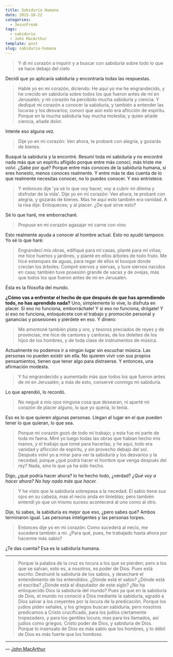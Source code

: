 ```yaml
---
title: Sabiduría Humana
date: 2015-10-22
categories:
  - JesusFreak
tags:
  - sabiduria
  - John MacArthur
template: post
slug: sabiduria-humana
---
```


> Y di mi corazón a inquirir y a buscar con sabiduría sobre todo lo que se hace debajo del cielo

Decidí que yo aplicaría sabiduría y encontraría todas las respuestas.

> Hablé yo en mi corazón, diciendo: He aquí yo me he engrandecido, y he crecido en sabiduría sobre todos los que fueron antes de mí en Jerusalén; y mi corazón ha percibido mucha sabiduría y ciencia. Y dediqué mi corazón a conocer la sabiduría, y también a entender las locuras y los desvaríos; conocí que aún esto era aflicción de espíritu. Porque en la mucha sabiduría hay mucha molestia; y quien añade ciencia, añade dolor.

Intente eso alguna vez.

> Dije yo en mi corazón: Ven ahora, te probaré con alegría, y gozarás de bienes.

Busqué la sabiduría y la encontré. Resumí toda mi sabiduría y no encontré nada más que un espíritu afligido porque entre más conocí, más triste me volví. ¿Sabe por qué? Porque entre más conoces de la sabiduría humana, si eres honesto, menos conoces realmente. Y entre más te das cuenta de lo que realmente necesitas conocer, no lo puedes conocer. Y eso entristece.

> Y entonces dije 'ya sé lo que voy hacer, voy a cubrir mi dilema y disfrutar de la vida'. Dije yo en mi corazón: Ven ahora, te probaré con alegría, y gozarás de bienes. Mas he aquí esto también era vanidad. A la risa dije: Enloqueces; y al placer: ¿De qué sirve esto?

Sé lo que haré, me emborracharé.

> Propuse en mi corazón agasajar mi carne con vino

Esto realmente ayuda a conocer al hombre actual. Esto no ayudó tampoco. Yo sé lo que haré:

> Engrandecí mis obras, edifiqué para mí casas, planté para mí viñas; me hice huertos y jardines, y planté en ellos árboles de todo fruto. Me hice estanques de aguas, para regar de ellos el bosque donde crecían los árboles. Compré siervos y siervas, y tuve siervos nacidos en casa; también tuve posesión grande de vacas y de ovejas, más que todos los que fueron antes de mí en Jerusalén.

Ésta es la filosofía del mundo.

**¿Cómo vas a enfrentar el hecho de que después de que has aprendiendo todo, no has aprendido nada?** Uno, simplemente lo vive, lo disfruta en placer. Si eso no funciona, emborráchate! Y si eso no funciona, drógate! Y si eso no funciona, enloquécete con el trabajo y promoción personal y ganancias y posesiones y piérdete en eso. Y dinero:

> Me amontoné también plata y oro, y tesoros preciados de reyes y de provincias; me hice de cantores y cantoras, de los deleites de los hijos de los hombres, y de toda clase de instrumentos de música.

Actualmente no podemos ir a ningún lugar sin escuchar música. Las personas no pueden existir sin ella. No quieren vivir con sus propios pensamientos, tienen que tener algo para distraerse. Y entonces, una afirmación modesta.

> Y fui engrandecido y aumentado más que todos los que fueron antes de mí en Jerusalén; a más de esto, conservé conmigo mi sabiduría.

Lo que aprendió, lo recordó.

> No negué a mis ojos ninguna cosa que desearan, ni aparté mi corazón de placer alguno, lo que yo quería, lo tenía.

Eso es lo que quieren algunas personas. Llegan al lugar en el que pueden tener lo que quieran, lo que sea.

> Porque mi corazón gozó de todo mi trabajo; y esta fue mi parte de toda mi faena. Miré yo luego todas las obras que habían hecho mis manos, y el trabajo que tomé para hacerlas; y he aquí, todo era vanidad y aflicción de espíritu, y sin provecho debajo del sol. Después volví yo a mirar para ver la sabiduría y los desvaríos y la necedad; porque ¿qué podrá hacer el hombre que venga después del rey? Nada, sino lo que ya ha sido hecho.

Digo, ¿qué podría hacer ahora? lo he hecho todo, ¿verdad? _¿Qué voy a hacer ahora? No hay nada más que hacer._

> Y he visto que la sabiduría sobrepasa a la necedad. El sabio tiene sus ojos en su cabeza, mas el necio anda en tinieblas; pero también entendí yo que un mismo suceso acontecerá al uno como al otro.

Dije, tú sabes, la sabiduría es mejor que eso, ¿pero sabes qué? Ambos terminaron igual. Las personas inteligentes y las personas torpes.

> Entonces dije yo en mi corazón: Como sucederá al necio, me sucederá también a mí. ¿Para qué, pues, he trabajado hasta ahora por hacerme más sabio?

¿Te das cuenta? Esa es la sabiduría humana.

---

> Porque la palabra de la cruz es locura a los que se pierden; pero a los que se salvan, esto es, a nosotros, es poder de Dios. Pues está escrito: Destruiré la sabiduría de los sabios, y desecharé el entendimiento de los entendidos.
> ¿Dónde está el sabio? ¿Dónde está el escriba? ¿Dónde está el disputador de este siglo? ¿No ha enloquecido Dios la sabiduría del mundo?
> Pues ya que en la sabiduría de Dios, el mundo no conoció a Dios mediante la sabiduría, agradó a Dios salvar a los creyentes por la locura de la predicación. Porque los judíos piden señales, y los griegos buscan sabiduría; pero nosotros predicamos a Cristo crucificado, para los judíos ciertamente tropezadero, y para los gentiles locura; mas para los llamados, así judíos como griegos, Cristo poder de Dios, y sabiduría de Dios.
> Porque lo insensato de Dios es más sabio que los hombres, y lo débil de Dios es más fuerte que los hombres.

---

— [John MacArthur](http://goo.gl/Pr9wpm)
